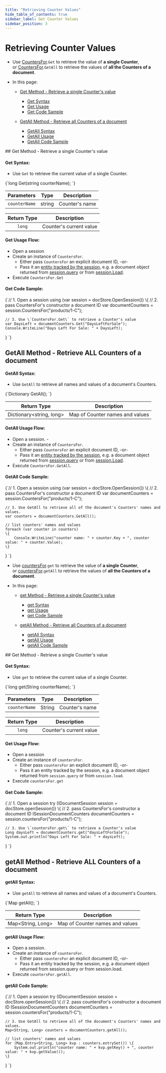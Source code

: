 ---
title: "Retrieving Counter Values"
hide_table_of_contents: true
sidebar_label: Get Counter Values
sidebar_position: 3
---




# Retrieving Counter Values  
<LanguageSwitcher supportedLanguages={supportedLanguages} />
<LanguageContent language="csharp">

<Admonition type="note" title="">

* Use [CountersFor](../../document-extensions/counters/overview.mdx#counter-methods-and-the--object).`Get` to retrieve the value of **a single Counter**,  
  or [CountersFor](../../document-extensions/counters/overview.mdx#counter-methods-and-the--object).`GetAll` to retrieve the values of **all the Counters of a document**.  

* In this page:  

  * [Get Method - Retrieve a single Counter's value](../../document-extensions/counters/retrieve-counter-values.mdx#get-method---retrieve-a-single-counter)  
      - [Get Syntax](../../document-extensions/counters/retrieve-counter-values.mdx#get-syntax)  
      - [Get Usage](../../document-extensions/counters/retrieve-counter-values.mdx#get-usage-flow)  
      - [Get Code Sample](../../document-extensions/counters/retrieve-counter-values.mdx#get-code-sample)  

  * [GetAll Method - Retrieve all Counters of a document](../../document-extensions/counters/retrieve-counter-values.mdx#getall-method---retrieve-all-counters-of-a-document)  
      - [GetAll Syntax](../../document-extensions/counters/retrieve-counter-values.mdx#getall-syntax)  
      - [GetAll Usage](../../document-extensions/counters/retrieve-counter-values.mdx#getall-usage-flow)  
      - [GetAll Code Sample](../../document-extensions/counters/retrieve-counter-values.mdx#getall-code-sample)
</Admonition>
## Get Method - Retrieve a single Counter's value

#### Get Syntax:

* Use `Get` to retrieve the current value of a single Counter.  

<TabItem value="Get-definition" label="Get-definition">
<CodeBlock language="csharp">
{`long Get(string counterName);
`}
</CodeBlock>
</TabItem>

| Parameters | Type | Description |
|:-------------:|:-------------:|:-------------:|
| `counterName` |  string | Counter's name |

| Return Type | Description |
|:-------------:|:-------------:|
| `long` | Counter's current value |

#### Get Usage Flow:

  * Open a session  
  * Create an instance of `CountersFor`.  
      * Either pass `CountersFor` an explicit document ID, -or-  
      * Pass it an [entity tracked by the session](../../client-api/session/loading-entities.mdx), e.g. a document object returned from [session.query](../../client-api/session/querying/how-to-query.mdx) or from [session.Load](../../client-api/session/loading-entities.mdx#load).  
  * Execute `CountersFor.Get`

<Admonition type="note" title="">

#### Get Code Sample:

<TabItem value="counters_region_Get" label="counters_region_Get">
<CodeBlock language="csharp">
{`// 1. Open a session
using (var session = docStore.OpenSession())
\{
    // 2. pass CountersFor's constructor a document ID  
    var documentCounters = session.CountersFor("products/1-C");

    // 3. Use \`CountersFor.Get\` to retrieve a Counter's value
    var DaysLeft = documentCounters.Get("DaysLeftForSale");
    Console.WriteLine("Days Left For Sale: " + DaysLeft);
\}
`}
</CodeBlock>
</TabItem>
</Admonition>

## GetAll Method - Retrieve ALL Counters of a document

#### GetAll Syntax:

* Use `GetAll` to retrieve all names and values of a document's Counters.  

<TabItem value="GetAll-definition" label="GetAll-definition">
<CodeBlock language="csharp">
{`Dictionary<string, long?> GetAll();
`}
</CodeBlock>
</TabItem>

| Return Type |Description |
|:-------------:|:-------------:|
| Dictionary&lt;string, long&gt; | Map of Counter names and values |

#### GetAll Usage Flow:

* Open a session.    - 
* Create an instance of `CountersFor`.  
   * Either pass `CountersFor` an explicit document ID, -or-  
   * Pass it an [entity tracked by the session](../../client-api/session/loading-entities.mdx), e.g. a document object returned from [session.query](../../client-api/session/querying/how-to-query.mdx) or from [session.Load](../../client-api/session/loading-entities.mdx#load).  
* Execute `CountersFor.GetAll`.

<Admonition type="note" title="">

#### GetAll Code Sample:
<TabItem value="counters_region_GetAll" label="counters_region_GetAll">
<CodeBlock language="csharp">
{`// 1. Open a session
using (var session = docStore.OpenSession())
\{
    // 2. pass CountersFor's constructor a document ID  
    var documentCounters = session.CountersFor("products/1-C");

    // 3. Use GetAll to retrieve all of the document's Counters' names and values.
    var counters = documentCounters.GetAll();

    // list counters' names and values
    foreach (var counter in counters)
    \{
        Console.WriteLine("counter name: " + counter.Key + ", counter value: " + counter.Value);
    \}
\}
`}
</CodeBlock>
</TabItem>
</Admonition>




</LanguageContent>
<LanguageContent language="java">

<Admonition type="note" title="">

* Use [countersFor](../../document-extensions/counters/overview.mdx#counter-methods-and-the--object).`get` to retrieve the value of **a single Counter**,  
  or [countersFor](../../document-extensions/counters/overview.mdx#counter-methods-and-the--object).`getAll` to retrieve the values of **all the Counters of a document**.  

* In this page:  

  * [get Method - Retrieve a single Counter's value](../../document-extensions/counters/retrieve-counter-values.mdx#get-method---retrieve-a-single-counter)  
      - [get Syntax](../../document-extensions/counters/retrieve-counter-values.mdx#get-syntax)  
      - [get Usage](../../document-extensions/counters/retrieve-counter-values.mdx#get-usage-flow)  
      - [get Code Sample](../../document-extensions/counters/retrieve-counter-values.mdx#get-code-sample)  

  * [getAll Method - Retrieve all Counters of a document](../../document-extensions/counters/retrieve-counter-values.mdx#getall-method---retrieve-all-counters-of-a-document)  
      - [getAll Syntax](../../document-extensions/counters/retrieve-counter-values.mdx#getall-syntax)  
      - [getAll Usage](../../document-extensions/counters/retrieve-counter-values.mdx#getall-usage-flow)  
      - [getAll Code Sample](../../document-extensions/counters/retrieve-counter-values.mdx#getall-code-sample)
</Admonition>
## Get Method - Retrieve a single Counter's value

#### Get Syntax:

* Use `get` to retrieve the current value of a single Counter.  

<TabItem value="Get-definition" label="Get-definition">
<CodeBlock language="java">
{`long get(String counterName);
`}
</CodeBlock>
</TabItem>

| Parameters | Type | Description |
|:-------------:|:-------------:|:-------------:|
| `counterName` |  String | Counter's name |

| Return Type | Description |
|:-------------:|:-------------:|
| `long` | Counter's current value |

#### Get Usage Flow:

  * Open a session  
  * Create an instance of `countersFor`.  
      * Either pass `countersFor` an explicit document ID, -or-  
      * Pass it an entity tracked by the session, e.g. a document object 
        returned from `session.query` or from `session.load`.  
  * Execute `countersFor.get`

<Admonition type="note" title="">

#### Get Code Sample:

<TabItem value="counters_region_Get" label="counters_region_Get">
<CodeBlock language="java">
{`// 1. Open a session
try (IDocumentSession session = docStore.openSession()) \{
    // 2. pass CountersFor's constructor a document ID
    ISessionDocumentCounters documentCounters = session.countersFor("products/1-C");

    // 3. Use \`countersFor.get\` to retrieve a Counter's value
    Long daysLeft = documentCounters.get("daysLeftForSale");
    System.out.println("Days Left For Sale: " + daysLeft);
\}
`}
</CodeBlock>
</TabItem>
</Admonition>

## getAll Method - Retrieve ALL Counters of a document

#### getAll Syntax:

* Use `getAll` to retrieve all names and values of a document's Counters.  

<TabItem value="getAll-definition" label="getAll-definition">
<CodeBlock language="java">
{`Map<String, Long> getAll();
`}
</CodeBlock>
</TabItem>

| Return Type |Description |
|:-------------:|:-------------:|
| Map&lt;String, Long&gt; | Map of Counter names and values |

#### getAll Usage Flow:

* Open a session.
* Create an instance of `countersFor`.  
   * Either pass `countersFor` an explicit document ID, -or-  
   * Pass it an entity tracked by the session, e.g. a document object returned from session.query 
     or from session.load.  
* Execute `countersFor.getAll`.

<Admonition type="note" title="">

#### getAll Code Sample:
<TabItem value="counters_region_GetAll" label="counters_region_GetAll">
<CodeBlock language="java">
{`// 1. Open a session
try (IDocumentSession session = docStore.openSession()) \{
    // 2. pass countersFor's constructor a document ID
    ISessionDocumentCounters documentCounters = session.countersFor("products/1-C");

    // 3. Use GetAll to retrieve all of the document's Counters' names and values.
    Map<String, Long> counters = documentCounters.getAll();

    // list counters' names and values
    for (Map.Entry<String, Long> kvp : counters.entrySet()) \{
        System.out.println("counter name: " + kvp.getKey() + ", counter value: " + kvp.getValue());
    \}
\}
`}
</CodeBlock>
</TabItem>
</Admonition>




</LanguageContent>

<!---
### Studio Articles
- [Studio Counters Management](../../studio/database/document-extensions/counters#counters)

### Client-API - Session Articles
- [Counters Overview](../../document-extensions/counters/overview)
- [Creating and Modifying Counters](../../document-extensions/counters/create-or-modify)
- [Deleting a Counter](../../document-extensions/counters/delete)
- [Counters and other features](../../document-extensions/counters/counters-and-other-features)
- [Counters In Clusters](../../document-extensions/counters/counters-in-clusters)

### Client-API - Operations Articles
- [Counters Operations](../../client-api/operations/counters/get-counters#operations--counters--how-to-get-counters)


-->